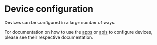 # Device configuration

Devices can be configured in a large number of ways.

For documentation on how to use the [apps](/apps) or [apis](/apis) to configure devices, please see their respective documentation.
